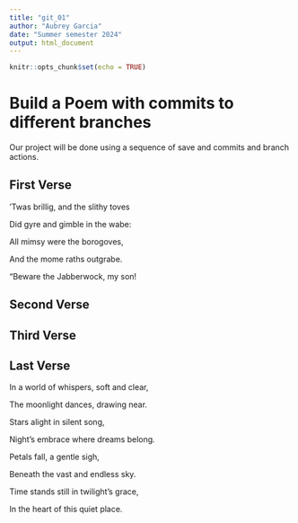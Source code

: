 ```yaml
---
title: "git_01"
author: "Aubrey Garcia"
date: "Summer semester 2024"
output: html_document
---
```


```r
knitr::opts_chunk$set(echo = TRUE)
```
# Build a Poem with commits to different branches
Our project will be done using a sequence of save and commits and branch actions.
<!-- Do not modify or change any text in "!--" bracketed areas such as this --- these are instructions to
you, if you change any of this the git program will notice it and compromise your git merging strategy !-->

## First Verse 
<!--Put the first five lines of a poem by Lewis Carrol in this section!-->

’Twas brillig, and the slithy toves


 Did gyre and gimble in the wabe:
 
 
All mimsy were the borogoves,


And the mome raths outgrabe.


“Beware the Jabberwock, my son!


## Second Verse
<!--Put the first five lines of a poem by Robert Frost here!-->

## Third Verse
<!--Put the first two verses of The Walrus and the Carpenter here!-->

## Last Verse
<!--Put a short poem you created using chatGPT of 20 to 30 lines,here!-->

In a world of whispers, soft and clear,


The moonlight dances, drawing near.


Stars alight in silent song,


Night’s embrace where dreams belong.


Petals fall, a gentle sigh,


Beneath the vast and endless sky.


Time stands still in twilight’s grace,


In the heart of this quiet place.
